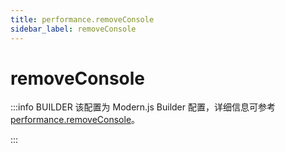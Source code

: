 ```yaml
---
title: performance.removeConsole
sidebar_label: removeConsole
---
```

# removeConsole

:::info BUILDER
该配置为 Modern.js Builder 配置，详细信息可参考 [performance.removeConsole](https://modernjs.dev/builder/api/config-performance.html#performance-removeconsole)。

:::


<Main />
